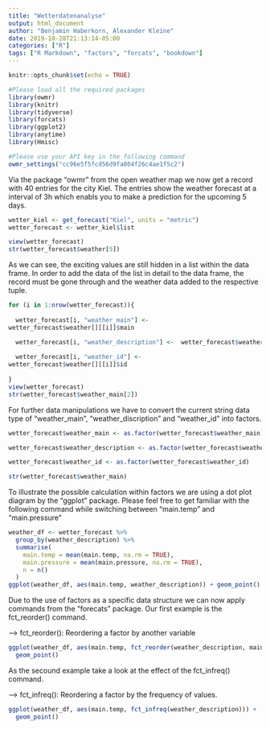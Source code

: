 ```yaml
---
title: "Wetterdatenanalyse"
output: html_document
author: "Benjamin Haberkorn, Alexander Kleine"
date: 2019-10-28T21:13:14-05:00
categories: ["R"]
tags: ["R Markdown", "factors", "forcats", "bookdown"]
---
```


```r
knitr::opts_chunk$set(echo = TRUE)

#Please load all the required packages
library(owmr)
library(knitr)
library(tidyverse)
library(forcats)
library(ggplot2)
library(anytime)
library(Hmisc)

#Please use your API key in the following command
owmr_settings("cc96e5f5fcd56d9fa804f26c4ae1f5c2")
```
Via the package "owmr" from the open weather map we now get a record with 40 entries for the city Kiel. The entries show the weather forecast at a interval of 3h which enabls you to make a prediction for the upcoming 5 days. 

```r
wetter_kiel <- get_forecast("Kiel", units = "metric")
wetter_forecast <- wetter_kiel$list

view(wetter_forecast)
str(wetter_forecast$weather[5])

```
As we can see, the exciting values are still hidden in a list within the data frame. In order to add the data of the list in detail to the data frame, the record must be gone through and the weather data added to the respective tuple.

```r

for (i in 1:nrow(wetter_forecast)){
  
  wetter_forecast[i, "weather_main"] <- 
wetter_forecast$weather[][[i]]$main

  wetter_forecast[i, "weather_description"] <-  wetter_forecast$weather[][[i]]$description
  
  wetter_forecast[i, "weather_id"] <- 
wetter_forecast$weather[][[i]]$id
  
}
view(wetter_forecast)
str(wetter_forecast$weather_main[2])

```
For further data manipulations we have to convert the current string data type of "weather_main", "weather_discription" and "weather_id" into factors.


```r
wetter_forecast$weather_main <- as.factor(wetter_forecast$weather_main)

wetter_forecast$weather_description <- as.factor(wetter_forecast$weather_description)

wetter_forecast$weather_id <- as.factor(wetter_forecast$weather_id)

str(wetter_forecast$weather_main)
```
To illustrate the possible calculation within factors we are using a dot plot diagram by the “ggplot” package. Please feel free to get familiar with the following command while switching between "main.temp" and "main.pressure"

```r

weather_df <- wetter_forecast %>%
  group_by(weather_description) %>%
  summarise(
    main.temp = mean(main.temp, na.rm = TRUE),
    main.pressure = mean(main.pressure, na.rm = TRUE),
    n = n()
  )
ggplot(weather_df, aes(main.temp, weather_description)) + geom_point()


```
Due to the use of factors as a specific data structure we can now apply commands from the “forecats” package. Our first example is the fct_reorder() command.

--> fct_reorder(): Reordering a factor by another variable

```r
ggplot(weather_df, aes(main.temp, fct_reorder(weather_description, main.temp))) +
  geom_point()

```
As the secound example take a look at the effect of the fct_infreq() command. 

--> fct_infreq(): Reordering a factor by the frequency of values.



```r
ggplot(weather_df, aes(main.temp, fct_infreq(weather_description))) +
  geom_point()

```